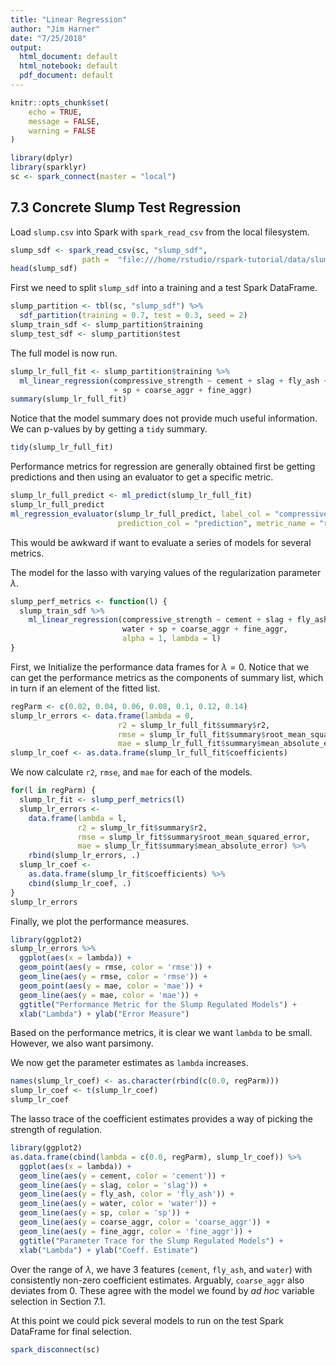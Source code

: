 ```yaml
---
title: "Linear Regression"
author: "Jim Harner"
date: "7/25/2018"
output:
  html_document: default
  html_notebook: default
  pdf_document: default
---
```


```r
knitr::opts_chunk$set(
	echo = TRUE,
	message = FALSE,
	warning = FALSE
)

library(dplyr)
library(sparklyr)
sc <- spark_connect(master = "local")
```

## 7.3 Concrete Slump Test Regression

Load `slump.csv` into Spark with `spark_read_csv` from the local filesystem.
```r
slump_sdf <- spark_read_csv(sc, "slump_sdf",
                path =  "file:///home/rstudio/rspark-tutorial/data/slump.csv")
head(slump_sdf)
```

First we need to split `slump_sdf` into a training and a test Spark DataFrame.
```r
slump_partition <- tbl(sc, "slump_sdf") %>%
  sdf_partition(training = 0.7, test = 0.3, seed = 2)
slump_train_sdf <- slump_partition$training
slump_test_sdf <- slump_partition$test
```

The full model is now run.
```r
slump_lr_full_fit <- slump_partition$training %>%
  ml_linear_regression(compressive_strength ~ cement + slag + fly_ash + water
                       + sp + coarse_aggr + fine_aggr)
summary(slump_lr_full_fit)
```
Notice that the model summary does not provide much useful information. We can p-values by by getting a `tidy` summary.
```r
tidy(slump_lr_full_fit)
```

Performance metrics for regression are generally obtained first be getting predictions and then using an evaluator to get a specific metric.
```r
slump_lr_full_predict <- ml_predict(slump_lr_full_fit)
slump_lr_full_predict
ml_regression_evaluator(slump_lr_full_predict, label_col = "compressive_strength",
                        prediction_col = "prediction", metric_name = "rmse")
```
This would be awkward if want to evaluate a series of models for several metrics.

The model for the lasso with varying values of the regularization parameter $\lambda$.
```r
slump_perf_metrics <- function(l) {
  slump_train_sdf %>%
    ml_linear_regression(compressive_strength ~ cement + slag + fly_ash +
                         water + sp + coarse_aggr + fine_aggr,
                         alpha = 1, lambda = l)
}
```

First, we Initialize the performance data frames for $\lambda = 0$. Notice that we can get the performance metrics as the components of summary list, which in turn if an element of the fitted list.
```r
regParm <- c(0.02, 0.04, 0.06, 0.08, 0.1, 0.12, 0.14)
slump_lr_errors <- data.frame(lambda = 0, 
                        r2 = slump_lr_full_fit$summary$r2,
                        rmse = slump_lr_full_fit$summary$root_mean_squared_error,
                        mae = slump_lr_full_fit$summary$mean_absolute_error)
slump_lr_coef <- as.data.frame(slump_lr_full_fit$coefficients)
```

We now calculate `r2`, `rmse`, and `mae` for each of the models.
```r
for(l in regParm) {
  slump_lr_fit <- slump_perf_metrics(l)
  slump_lr_errors <- 
    data.frame(lambda = l,
               r2 = slump_lr_fit$summary$r2,
               rmse = slump_lr_fit$summary$root_mean_squared_error,
               mae = slump_lr_fit$summary$mean_absolute_error) %>%
    rbind(slump_lr_errors, .)
  slump_lr_coef <- 
    as.data.frame(slump_lr_fit$coefficients) %>%
    cbind(slump_lr_coef, .)
}
slump_lr_errors
```

Finally, we plot the performance measures.
```r
library(ggplot2)
slump_lr_errors %>%
  ggplot(aes(x = lambda)) +
  geom_point(aes(y = rmse, color = 'rmse')) +
  geom_line(aes(y = rmse, color = 'rmse')) +
  geom_point(aes(y = mae, color = 'mae')) +
  geom_line(aes(y = mae, color = 'mae')) + 
  ggtitle("Performance Metric for the Slump Regulated Models") +
  xlab("Lambda") + ylab("Error Measure")
```

Based on the performance metrics, it is clear we want `lambda` to be small. However, we also want parsimony.

We now get the parameter estimates as `lambda` increases.
```r
names(slump_lr_coef) <- as.character(rbind(c(0.0, regParm)))
slump_lr_coef <- t(slump_lr_coef)
slump_lr_coef
```

The lasso trace of the coefficient estimates provides a way of picking the strength of regulation.
```r
library(ggplot2)
as.data.frame(cbind(lambda = c(0.0, regParm), slump_lr_coef)) %>%
  ggplot(aes(x = lambda)) +
  geom_line(aes(y = cement, color = 'cement')) +
  geom_line(aes(y = slag, color = 'slag')) + 
  geom_line(aes(y = fly_ash, color = 'fly_ash')) + 
  geom_line(aes(y = water, color = 'water')) + 
  geom_line(aes(y = sp, color = 'sp')) + 
  geom_line(aes(y = coarse_aggr, color = 'coarse_aggr')) + 
  geom_line(aes(y = fine_aggr, color = 'fine_aggr')) +
  ggtitle("Parameter Trace for the Slump Regulated Models") +
  xlab("Lambda") + ylab("Coeff. Estimate")
```
Over the range of  $\lambda$, we have 3 features (`cement`, `fly_ash`, and `water`) with consistently non-zero coefficient estimates. Arguably, `coarse_aggr` also deviates from 0. These agree with the model we found by *ad hoc* variable selection in Section 7.1.

At this point we could pick several models to run on the test Spark DataFrame for final selection.

```r
spark_disconnect(sc)
```
